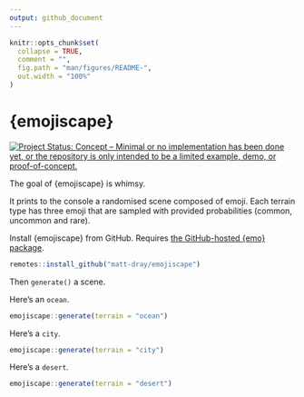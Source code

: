 ```yaml
---
output: github_document
---
```


<!-- README.md is generated from README.Rmd. Please edit that file -->

```r
knitr::opts_chunk$set(
  collapse = TRUE,
  comment = "",
  fig.path = "man/figures/README-",
  out.width = "100%"
)
```

# {emojiscape}

<!-- badges: start -->
[![Project Status: Concept – Minimal or no implementation has been done yet, or the repository is only intended to be a limited example, demo, or proof-of-concept.](https://www.repostatus.org/badges/latest/concept.svg)](https://www.repostatus.org/#concept)
<!-- badges: end -->

The goal of {emojiscape} is whimsy.

It prints to the console a randomised scene composed of emoji. Each terrain type has three emoji that are sampled with provided probabilities (common, uncommon and rare).

Install {emojiscape} from GitHub. Requires [the GitHub-hosted {emo} package](https://github.com/hadley/emo).

```r
remotes::install_github("matt-dray/emojiscape")
```

Then `generate()` a scene. 

Here's an `ocean`.

```r
emojiscape::generate(terrain = "ocean")
```

Here's a `city`.

```r
emojiscape::generate(terrain = "city")
```

Here's a `desert`.

```r
emojiscape::generate(terrain = "desert")
```
